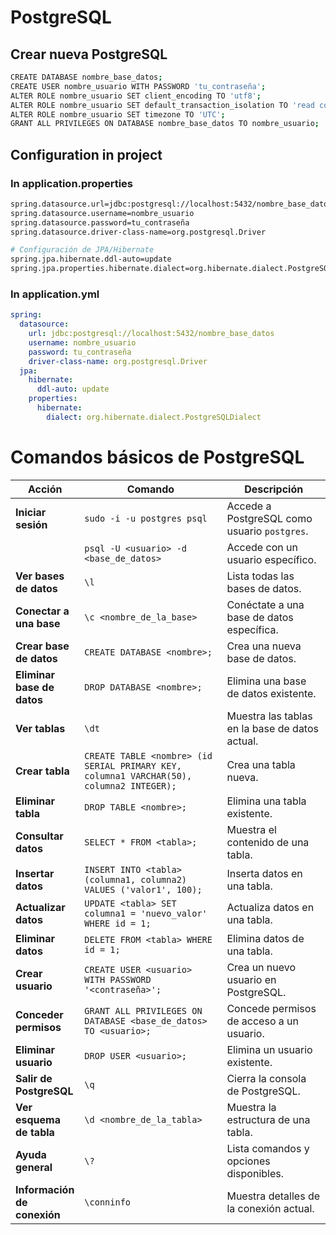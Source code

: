 # PostgreSQL
## Crear nueva PostgreSQL

``` bash
CREATE DATABASE nombre_base_datos;
CREATE USER nombre_usuario WITH PASSWORD 'tu_contraseña';
ALTER ROLE nombre_usuario SET client_encoding TO 'utf8';
ALTER ROLE nombre_usuario SET default_transaction_isolation TO 'read committed';
ALTER ROLE nombre_usuario SET timezone TO 'UTC';
GRANT ALL PRIVILEGES ON DATABASE nombre_base_datos TO nombre_usuario;
```
## Configuration in project
### In application.properties
``` bash
spring.datasource.url=jdbc:postgresql://localhost:5432/nombre_base_datos
spring.datasource.username=nombre_usuario
spring.datasource.password=tu_contraseña
spring.datasource.driver-class-name=org.postgresql.Driver

# Configuración de JPA/Hibernate
spring.jpa.hibernate.ddl-auto=update
spring.jpa.properties.hibernate.dialect=org.hibernate.dialect.PostgreSQLDialect
```
### In application.yml
``` yaml
spring:
  datasource:
    url: jdbc:postgresql://localhost:5432/nombre_base_datos
    username: nombre_usuario
    password: tu_contraseña
    driver-class-name: org.postgresql.Driver
  jpa:
    hibernate:
      ddl-auto: update
    properties:
      hibernate:
        dialect: org.hibernate.dialect.PostgreSQLDialect
```
# Comandos básicos de PostgreSQL

| **Acción**                  | **Comando**                                                                                  | **Descripción**                                                        |
|-----------------------------|----------------------------------------------------------------------------------------------|------------------------------------------------------------------------|
| **Iniciar sesión**          | `sudo -i -u postgres psql`                                                                       | Accede a PostgreSQL como usuario `postgres`.                          |
|                             | `psql -U <usuario> -d <base_de_datos>`                                                       | Accede con un usuario específico.                                     |
| **Ver bases de datos**      | `\l`                                                                                         | Lista todas las bases de datos.                                       |
| **Conectar a una base**     | `\c <nombre_de_la_base>`                                                                     | Conéctate a una base de datos específica.                             |
| **Crear base de datos**     | `CREATE DATABASE <nombre>;`                                                                  | Crea una nueva base de datos.                                         |
| **Eliminar base de datos**  | `DROP DATABASE <nombre>;`                                                                    | Elimina una base de datos existente.                                  |
| **Ver tablas**              | `\dt`                                                                                       | Muestra las tablas en la base de datos actual.                        |
| **Crear tabla**             | `CREATE TABLE <nombre> (id SERIAL PRIMARY KEY, columna1 VARCHAR(50), columna2 INTEGER);`     | Crea una tabla nueva.                                                 |
| **Eliminar tabla**          | `DROP TABLE <nombre>;`                                                                      | Elimina una tabla existente.                                          |
| **Consultar datos**         | `SELECT * FROM <tabla>;`                                                                    | Muestra el contenido de una tabla.                                    |
| **Insertar datos**          | `INSERT INTO <tabla> (columna1, columna2) VALUES ('valor1', 100);`                           | Inserta datos en una tabla.                                           |
| **Actualizar datos**        | `UPDATE <tabla> SET columna1 = 'nuevo_valor' WHERE id = 1;`                                 | Actualiza datos en una tabla.                                         |
| **Eliminar datos**          | `DELETE FROM <tabla> WHERE id = 1;`                                                         | Elimina datos de una tabla.                                           |
| **Crear usuario**           | `CREATE USER <usuario> WITH PASSWORD '<contraseña>';`                                       | Crea un nuevo usuario en PostgreSQL.                                  |
| **Conceder permisos**       | `GRANT ALL PRIVILEGES ON DATABASE <base_de_datos> TO <usuario>;`                            | Concede permisos de acceso a un usuario.                              |
| **Eliminar usuario**        | `DROP USER <usuario>;`                                                                      | Elimina un usuario existente.                                         |
| **Salir de PostgreSQL**     | `\q`                                                                                        | Cierra la consola de PostgreSQL.                                      |
| **Ver esquema de tabla**    | `\d <nombre_de_la_tabla>`                                                                   | Muestra la estructura de una tabla.                                   |
| **Ayuda general**           | `\?`                                                                                        | Lista comandos y opciones disponibles.                                |
| **Información de conexión** | `\conninfo`                                                                                 | Muestra detalles de la conexión actual.                               |
